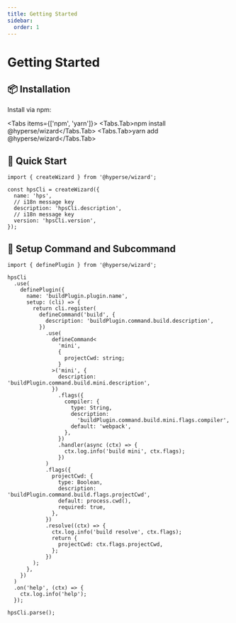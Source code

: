 ```yaml
---
title: Getting Started
sidebar:
  order: 1
---
```


# Getting Started

## 📦 Installation

Install via npm:

<Tabs items={['npm', 'yarn']}>
  <Tabs.Tab>npm install @hyperse/wizard</Tabs.Tab>
  <Tabs.Tab>yarn add @hyperse/wizard</Tabs.Tab>
</Tabs>

## 🚀 Quick Start

```tsx
import { createWizard } from '@hyperse/wizard';

const hpsCli = createWizard({
  name: 'hps',
  // i18n message key
  description: 'hpsCli.description',
  // i18n message key
  version: 'hpsCli.version',
});
```

## 🔧 Setup Command and Subcommand

```tsx
import { definePlugin } from '@hyperse/wizard';

hpsCli
  .use(
    definePlugin({
      name: 'buildPlugin.plugin.name',
      setup: (cli) => {
        return cli.register(
          defineCommand('build', {
            description: 'buildPlugin.command.build.description',
          })
            .use(
              defineCommand<
                'mini',
                {
                  projectCwd: string;
                }
              >('mini', {
                description: 'buildPlugin.command.build.mini.description',
              })
                .flags({
                  compiler: {
                    type: String,
                    description:
                      'buildPlugin.command.build.mini.flags.compiler',
                    default: 'webpack',
                  },
                })
                .handler(async (ctx) => {
                  ctx.log.info('build mini', ctx.flags);
                })
            )
            .flags({
              projectCwd: {
                type: Boolean,
                description: 'buildPlugin.command.build.flags.projectCwd',
                default: process.cwd(),
                required: true,
              },
            })
            .resolve((ctx) => {
              ctx.log.info('build resolve', ctx.flags);
              return {
                projectCwd: ctx.flags.projectCwd,
              };
            })
        );
      },
    })
  )
  .on('help', (ctx) => {
    ctx.log.info('help');
  });

hpsCli.parse();
```
